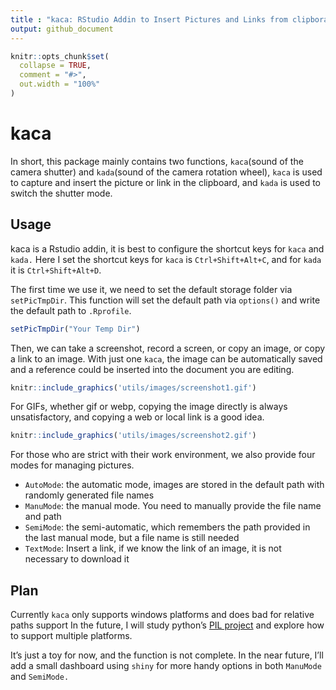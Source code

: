 ```yaml
---
title : "kaca: RStudio Addin to Insert Pictures and Links from clipborad"
output: github_document
---
```


```r
knitr::opts_chunk$set(
  collapse = TRUE,
  comment = "#>",
  out.width = "100%"
)
```

# kaca
 
In short, this package mainly contains two functions, `kaca`(sound of the camera shutter) and `kada`(sound of the camera rotation wheel), `kaca` is used to capture and insert the picture or link in the clipboard, and `kada` is used to switch the shutter mode.

## Usage

kaca is a Rstudio addin, it is best to configure the shortcut keys for `kaca` and `kada.` Here I set the shortcut keys for `kaca` is `Ctrl+Shift+Alt+C`, and for `kada` it is `Ctrl+Shift+Alt+D`.

The first time we use it, we need to set the default storage folder via `setPicTmpDir`. This function will set the default path via `options()` and write the default path to `.Rprofile`.

```r
setPicTmpDir("Your Temp Dir")
```

Then, we can take a screenshot, record a screen, or copy an image, or copy a link to an image. With just one `kaca`, the image can be automatically saved and a reference could be inserted into the document you are editing.

```r
knitr::include_graphics('utils/images/screenshot1.gif')
```

For GIFs, whether gif or webp, copying the image directly is always unsatisfactory, and copying a web or local link is a good idea.

```r
knitr::include_graphics('utils/images/screenshot2.gif')
```

For those who are strict with their work environment, we also provide four modes for managing pictures.

- `AutoMode`: the automatic mode, images are stored in the default path with randomly generated file names
- `ManuMode`: the manual mode. You need to manually provide the file name and path
- `SemiMode`: the semi-automatic, which remembers the path provided in the last manual mode, but a file name is still needed
- `TextMode`: Insert a link, if we know the link of an image, it is not necessary to download it

## Plan

Currently `kaca` only supports windows platforms and does bad for relative paths support In the future, I will study python's [PIL project](https://github.com/python-pillow/Pillow) and explore how to support multiple platforms.

It's just a toy for now, and the function is not complete. In the near future, I'll add a small dashboard using `shiny` for more handy options in both `ManuMode` and `SemiMode.`

